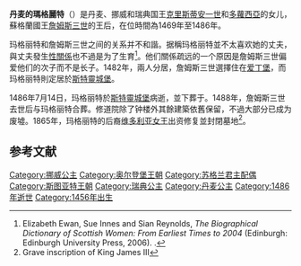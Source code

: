 {{Otheruses|subject=[[克里斯蒂安一世|克里斯蒂安一世]]的女兒|other=其他名為瑪格麗特的丹麥公主|丹麥的瑪格麗特}}
{{Infobox royalty|consort=yes
| name         = 丹麦的瑪格麗特<br>Margaret of Denmark
| succession   = 蘇格蘭王后
| image        = Margaret of Scotland (1469) by Hugo van der Goes.jpg
| caption      = [[雨果·凡·德·古斯|雨果·凡·德·古斯]]創作的瑪格麗特的[[肖像|肖像]]
| reign        = 1469年 — 1486年
| spouse       = {{marriage|[[詹姆斯三世_(苏格兰)|詹姆斯三世]]<br>|1469}}
| issue        = [[詹姆斯四世_(苏格兰)|詹姆斯四世]]<br>詹姆斯·斯图尔特<br>乔恩·斯图尔特
| house        = [[奥尔登堡王朝|奥尔登堡王朝]]
| father       = [[克里斯蒂安一世|克里斯蒂安一世]]
| mother       = [[布蘭登堡的多蘿西亞|布蘭登堡的多蘿西亞]]
| birth_date   = 1456年6月23日
| birth_place  = [[丹麦|丹麦]]
| death_date   = {{death date and age|1486|7|14|1456|6|23|df=y}}
| death_place  = {{link-en|斯特靈郡|Stirlingshire}}[[斯特靈城堡|斯特靈城堡]]
| burial_place = {{link-en|坎布斯肯尼特修道院|Cambuskenneth Abbey}}
| religion     = [[天主教會|天主教會]]
}}

'''丹麦的瑪格麗特'''（{{bd|1456年|6月23日|1486年|7月14日}}）是丹麦、挪威和瑞典国王[[克里斯蒂安一世|克里斯蒂安一世]]和[[布蘭登堡的多蘿西亞|多蘿西亞]]的女儿，蘇格蘭國王[[詹姆斯三世_(苏格兰)|詹姆斯三世]]的王后，在位時間為1469年至1486年。

玛格丽特和詹姆斯三世之间的关系并不和諧。据稱玛格丽特並不太喜欢她的丈夫，與丈夫發生[[性關係|性關係]]也不過是为了生育<ref name="auto">Elizabeth Ewan, Sue Innes and Sian Reynolds, ''The Biographical Dictionary of Scottish Women: From Earliest Times to 2004'' (Edinburgh: Edinburgh University Press, 2006). {{ISBN|978-0748617135}}.</ref>。他们關係疏远的一个原因是詹姆斯三世偏爱他们的次子而不是长子。1482年，兩人分居，詹姆斯三世選擇住在[[爱丁堡|爱丁堡]]，而玛格丽特則定居於[[斯特靈城堡|斯特靈城堡]]。

1486年7月14日，玛格丽特於[[斯特靈城堡|斯特靈城堡]]病逝，並下葬于{{link-en|坎布斯肯尼特修道院|Cambuskenneth Abbey}}。1488年，詹姆斯三世去世后与玛格丽特合葬。修道院除了钟楼外其餘建築依舊保留，不過大部分已成为废墟。1865年，玛格丽特的后裔[[维多利亚_(英国女王)|维多利亚女王]]出资修复並封閉墓地<ref>Grave inscription of King James III</ref>。

== 参考文献 ==
{{Reflist}}

[[Category:挪威公主|Category:挪威公主]]
[[Category:奥尔登堡王朝|Category:奥尔登堡王朝]]
[[Category:苏格兰君主配偶|Category:苏格兰君主配偶]]
[[Category:斯图亚特王朝|Category:斯图亚特王朝]]
[[Category:瑞典公主|Category:瑞典公主]]
[[Category:丹麦公主|Category:丹麦公主]]
[[Category:1486年逝世|Category:1486年逝世]]
[[Category:1456年出生|Category:1456年出生]]